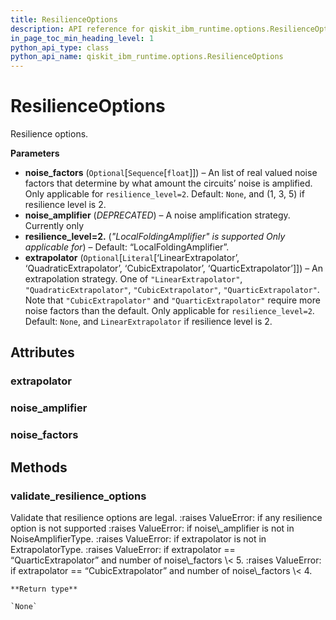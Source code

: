 ```yaml
---
title: ResilienceOptions
description: API reference for qiskit_ibm_runtime.options.ResilienceOptions
in_page_toc_min_heading_level: 1
python_api_type: class
python_api_name: qiskit_ibm_runtime.options.ResilienceOptions
---
```


# ResilienceOptions

<Class id="qiskit_ibm_runtime.options.ResilienceOptions" isDedicatedPage={true} github="https://github.com/qiskit/qiskit-ibm-runtime/tree/stable/0.15/qiskit_ibm_runtime/options/resilience_options.py" signature="ResilienceOptions(noise_amplifier=None, noise_factors=None, extrapolator=None)">
  Resilience options.

  **Parameters**

  *   **noise\_factors** (`Optional`\[`Sequence`\[`float`]]) – An list of real valued noise factors that determine by what amount the circuits’ noise is amplified. Only applicable for `resilience_level=2`. Default: `None`, and (1, 3, 5) if resilience level is 2.
  *   **noise\_amplifier** (*DEPRECATED*) – A noise amplification strategy. Currently only
  *   **resilience\_level=2.** (*"LocalFoldingAmplifier" is supported Only applicable for*) – Default: “LocalFoldingAmplifier”.
  *   **extrapolator** (`Optional`\[`Literal`\[‘LinearExtrapolator’, ‘QuadraticExtrapolator’, ‘CubicExtrapolator’, ‘QuarticExtrapolator’]]) – An extrapolation strategy. One of `"LinearExtrapolator"`, `"QuadraticExtrapolator"`, `"CubicExtrapolator"`, `"QuarticExtrapolator"`. Note that `"CubicExtrapolator"` and `"QuarticExtrapolator"` require more noise factors than the default. Only applicable for `resilience_level=2`. Default: `None`, and `LinearExtrapolator` if resilience level is 2.

  ## Attributes

  ### extrapolator

  <Attribute id="qiskit_ibm_runtime.options.ResilienceOptions.extrapolator" name="extrapolator" attributeTypeHint="Literal['LinearExtrapolator', 'QuadraticExtrapolator', 'CubicExtrapolator', 'QuarticExtrapolator']" attributeValue="= None" />

  ### noise\_amplifier

  <Attribute id="qiskit_ibm_runtime.options.ResilienceOptions.noise_amplifier" name="noise_amplifier" attributeTypeHint="Literal['LocalFoldingAmplifier']" attributeValue="= None" />

  ### noise\_factors

  <Attribute id="qiskit_ibm_runtime.options.ResilienceOptions.noise_factors" name="noise_factors" attributeTypeHint="Sequence[float]" attributeValue="= None" />

  ## Methods

  ### validate\_resilience\_options

  <Function id="qiskit_ibm_runtime.options.ResilienceOptions.validate_resilience_options" name="validate_resilience_options" signature="static validate_resilience_options(resilience_options)">
    Validate that resilience options are legal. :raises ValueError: if any resilience option is not supported :raises ValueError: if noise\_amplifier is not in NoiseAmplifierType. :raises ValueError: if extrapolator is not in ExtrapolatorType. :raises ValueError: if extrapolator == “QuarticExtrapolator” and number of noise\_factors \< 5. :raises ValueError: if extrapolator == “CubicExtrapolator” and number of noise\_factors \< 4.

    **Return type**

    `None`
  </Function>
</Class>


